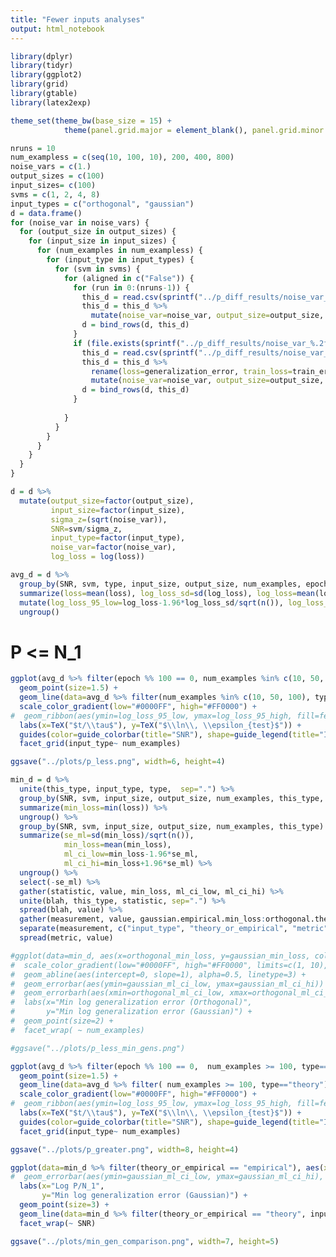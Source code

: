 ```yaml
---
title: "Fewer inputs analyses"
output: html_notebook
---
```


```r
library(dplyr)
library(tidyr)
library(ggplot2)
library(grid)
library(gtable)
library(latex2exp)
```

```r
theme_set(theme_bw(base_size = 15) +
            theme(panel.grid.major = element_blank(), panel.grid.minor = element_blank()))
```



```r
nruns = 10
num_exampless = c(seq(10, 100, 10), 200, 400, 800)
noise_vars = c(1.)
output_sizes = c(100)
input_sizes= c(100)
svms = c(1, 2, 4, 8)
input_types = c("orthogonal", "gaussian")
d = data.frame()
for (noise_var in noise_vars) {
  for (output_size in output_sizes) {
    for (input_size in input_sizes) {
      for (num_examples in num_exampless) {
        for (input_type in input_types) {
          for (svm in svms) {
            for (aligned in c("False")) {
              for (run in 0:(nruns-1)) { 
                this_d = read.csv(sprintf("../p_diff_results/noise_var_%.2f_output_size_%i_input_size_%i_num_examples_%i_input_type_%s_svm_%f_aligned_%s_run_%i.csv", noise_var, output_size, input_size, num_examples, input_type, svm, aligned, run), header=T)
                this_d = this_d %>% 
                  mutate(noise_var=noise_var, output_size=output_size, run=run, input_type=input_type, input_size=input_size, num_examples=num_examples, aligned=aligned, svm=svm, type="empirical")
                d = bind_rows(d, this_d)
              }
              if (file.exists(sprintf("../p_diff_results/noise_var_%.2f_p_%i_svm_%f_theory_track.csv", noise_var, num_examples, svm))) {
                this_d = read.csv(sprintf("../p_diff_results/noise_var_%.2f_p_%i_svm_%f_theory_track.csv", noise_var, num_examples, svm), header=T)
                this_d = this_d %>% 
                  rename(loss=generalization_error, train_loss=train_error) %>%
                  mutate(noise_var=noise_var, output_size=output_size, run=NA, input_type=input_type, input_size=input_size, num_examples=num_examples, aligned=aligned, svm=svm, type="theory")
                d = bind_rows(d, this_d)
              }
              
            }
          }
        }
      }
    }
  }
}
```

```r
d = d %>%
  mutate(output_size=factor(output_size),
         input_size=factor(input_size),
         sigma_z=(sqrt(noise_var)),
         SNR=svm/sigma_z,
         input_type=factor(input_type),
         noise_var=factor(noise_var),
         log_loss = log(loss))
```

```r
avg_d = d %>%
  group_by(SNR, svm, type, input_size, output_size, num_examples, epoch, input_type) %>%
  summarize(loss=mean(loss), log_loss_sd=sd(log_loss), log_loss=mean(log_loss)) %>%
  mutate(log_loss_95_low=log_loss-1.96*log_loss_sd/sqrt(n()), log_loss_95_high=log_loss+1.96*log_loss_sd/sqrt(n())) %>%
  ungroup() 
```


# P <= N_1
```r
ggplot(avg_d %>% filter(epoch %% 100 == 0, num_examples %in% c(10, 50, 100), type=="empirical"), aes(x=(epoch/1000), y=log_loss, color=SNR, shape=input_type, group=interaction(factor(SNR), input_type))) +
  geom_point(size=1.5) +
  geom_line(data=avg_d %>% filter(num_examples %in% c(10, 50, 100), type=="theory")) +
  scale_color_gradient(low="#0000FF", high="#FF0000") + 
#  geom_ribbon(aes(ymin=log_loss_95_low, ymax=log_loss_95_high, fill=features), alpha=0.5) +
  labs(x=TeX("$t/\\tau$"), y=TeX("$\\ln\\, \\epsilon_{test}$")) +
  guides(color=guide_colorbar(title="SNR"), shape=guide_legend(title="Input type")) +
  facet_grid(input_type~ num_examples)
```

```r
ggsave("../plots/p_less.png", width=6, height=4)
```

```r
min_d = d %>%
  unite(this_type, input_type, type,  sep=".") %>%
  group_by(SNR, svm, input_size, output_size, num_examples, this_type, run) %>%
  summarize(min_loss=min(loss)) %>%
  ungroup() %>%
  group_by(SNR, svm, input_size, output_size, num_examples, this_type) %>%
  summarize(se_ml=sd(min_loss)/sqrt(n()),
            min_loss=mean(min_loss),
            ml_ci_low=min_loss-1.96*se_ml,
            ml_ci_hi=min_loss+1.96*se_ml) %>%
  ungroup() %>%
  select(-se_ml) %>%
  gather(statistic, value, min_loss, ml_ci_low, ml_ci_hi) %>%
  unite(blah, this_type, statistic, sep=".") %>%
  spread(blah, value) %>%
  gather(measurement, value, gaussian.empirical.min_loss:orthogonal.theory.ml_ci_low) %>%
  separate(measurement, c("input_type", "theory_or_empirical", "metric"), sep="\\.") %>%
  spread(metric, value)
```

```r
#ggplot(data=min_d, aes(x=orthogonal_min_loss, y=gaussian_min_loss, color=SNR)) +
#  scale_color_gradient(low="#0000FF", high="#FF0000", limits=c(1, 10), breaks=c(1, 10))  +
#  geom_abline(aes(intercept=0, slope=1), alpha=0.5, linetype=3) +
#  geom_errorbar(aes(ymin=gaussian_ml_ci_low, ymax=gaussian_ml_ci_hi)) +
#  geom_errorbarh(aes(xmin=orthogonal_ml_ci_low, xmax=orthogonal_ml_ci_hi)) +
#  labs(x="Min log generalization error (Orthogonal)",
#       y="Min log generalization error (Gaussian)") +
#  geom_point(size=2) +
#  facet_wrap( ~ num_examples)
```

```r
#ggsave("../plots/p_less_min_gens.png")
```


```r
ggplot(avg_d %>% filter(epoch %% 100 == 0,  num_examples >= 100, type=="empirical"), aes(x=ifelse(type=="theory", sqrt(100/num_examples) *epoch/1000, epoch/1000), y=log_loss, color=SNR, shape=input_type, group=interaction(factor(SNR), input_type))) +
  geom_point(size=1.5) +
  geom_line(data=avg_d %>% filter( num_examples >= 100, type=="theory")) +
  scale_color_gradient(low="#0000FF", high="#FF0000") + 
#  geom_ribbon(aes(ymin=log_loss_95_low, ymax=log_loss_95_high, fill=features), alpha=0.5) +
  labs(x=TeX("$t/\\tau$"), y=TeX("$\\ln\\, \\epsilon_{test}$")) +
  guides(color=guide_colorbar(title="SNR"), shape=guide_legend(title="Input type")) +
  facet_grid(input_type~ num_examples)
```

```r
ggsave("../plots/p_greater.png", width=8, height=4)
```

```r
ggplot(data=min_d %>% filter(theory_or_empirical == "empirical"), aes(x=log(num_examples/100), y=min_loss, color=input_type, shape=input_type)) +
#  geom_errorbar(aes(ymin=gaussian_ml_ci_low, ymax=gaussian_ml_ci_hi), width=10) +
  labs(x="Log P/N_1",
       y="Min log generalization error (Gaussian)") +
  geom_point(size=3) +
  geom_line(data=min_d %>% filter(theory_or_empirical == "theory", input_type=="orthogonal"), aes(shape=NA, color=NA, group=SNR), color="black", size=1.2) +
  facet_wrap(~ SNR)
```

```r
ggsave("../plots/min_gen_comparison.png", width=7, height=5)
```


